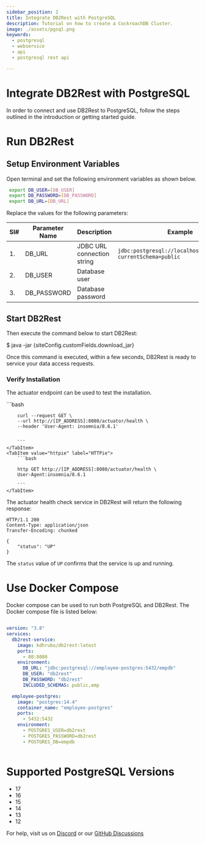 ```yaml
---
sidebar_position: 2
title: Integrate DB2Rest with PostgreSQL
description: Tutorial on how to create a CockroachDB Cluster.
image: ./assets/pgsql.png
keywords:
  - postgresql
  - webservice
  - api
  - postgresql rest api

---
```



# Integrate DB2Rest with PostgreSQL

In order to connect and use DB2Rest to PostgreSQL, follow the steps outlined in the introduction or getting started guide.


# Run DB2Rest

## Setup Environment Variables

Open terminal and set the following environment variables as shown below.

```bash
 export DB_USER=[DB_USER]
 export DB_PASSWORD=[DB_PASSWORD]
 export DB_URL=[DB_URL]
````

Replace the values for the following parameters:

| Sl# | Parameter Name | Description                | Example                                                                                                                                |
|-----|----------------|----------------------------|----------------------------------------------------------------------------------------------------------------------------------------|
| 1.  | DB_URL         | JDBC URL connection string | `jdbc:postgresql://localhost:5432/sakila?currentSchema=public`                                                                         |
| 2.  | DB_USER        | Database user              |                                                                                                                                        |
| 3.  | DB_PASSWORD    | Database password          |                                                                                                                                        |


## Start DB2Rest

Then execute the command below to start DB2Rest:

<CodeBlock language="jsx">$ java -jar {siteConfig.customFields.download_jar}</CodeBlock>

Once this command is executed, within a few seconds, DB2Rest is ready to service your data access requests.

### Verify Installation

The actuator endpoint can be used to test the installation.



<Tabs>
    <TabItem value="cURL" label="cURL" default>
        ```bash

        curl --request GET \
        --url http://[IP_ADDRESS]:8080/actuator/health \
        --header 'User-Agent: insomnia/8.6.1'


        ```
    </TabItem>
    <TabItem value="httpie" label="HTTPie">
        ```bash

        http GET http://[IP_ADDRESS]:8080/actuator/health \
        User-Agent:insomnia/8.6.1

        ```
    </TabItem>

</Tabs>


The actuator health check service in DB2Rest will return the following response:


```http
HTTP/1.1 200
Content-Type: application/json
Transfer-Encoding: chunked

{
	"status": "UP"
}

```
The `status` value of `UP` confirms that the service is up and running.

# Use Docker Compose

Docker compose can be used to run both PostgreSQL and DB2Rest. The Docker compose file is listed below:

```yaml

version: "3.8"
services:
  db2rest-service:
    image: kdhrubo/db2rest:latest
    ports:
      - 80:8080
    environment:
      DB_URL: "jdbc:postgresql://employee-postgres:5432/empdb"
      DB_USER: "db2rest"
      DB_PASSWORD: "db2rest"
      INCLUDED_SCHEMAS: public,emp

  employee-postgres:
    image: "postgres:14.4"
    container_name: "employee-postgres"
    ports:
      - 5432:5432
    environment:
      - POSTGRES_USER=db2rest
      - POSTGRES_PASSWORD=db2rest
      - POSTGRES_DB=empdb



```


# Supported PostgreSQL Versions

 - 17
 - 16
 - 15
 - 14
 - 13
 - 12

For help, visit us on [Discord](https://discord.gg/kqeDatPGwU) or our [GitHub Discussions](https://github.com/9tigerio/db2rest/discussions)
